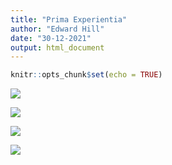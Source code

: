 ```yaml
---
title: "Prima Experientia"
author: "Edward Hill"
date: "30-12-2021"
output: html_document
---
```


```r
knitr::opts_chunk$set(echo = TRUE)
```

![](https://raw.githubusercontent.com/EdwardHill15/Data/main/graph_total.png)

![](https://raw.githubusercontent.com/EdwardHill15/Data/main/barchart1_vrouw.png)

![](https://raw.githubusercontent.com/EdwardHill15/Data/main/barchart1_man.png)

![](https://raw.githubusercontent.com/EdwardHill15/Data/main/graph_m_f.png)